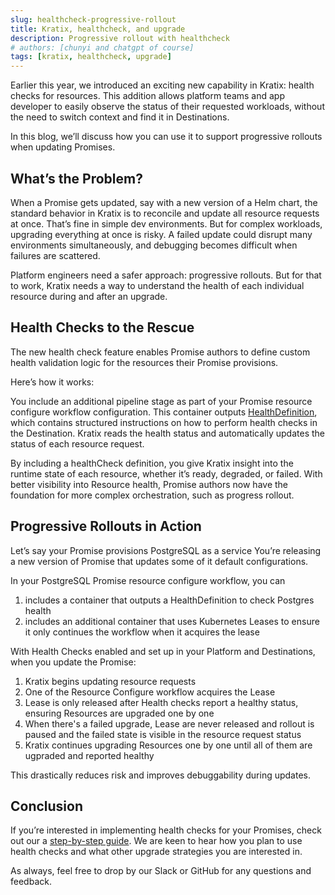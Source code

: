 ```yaml
---
slug: healthcheck-progressive-rollout
title: Kratix, healthcheck, and upgrade
description: Progressive rollout with healthcheck
# authors: [chunyi and chatgpt of course]
tags: [kratix, healthcheck, upgrade]
---
```


Earlier this year, we introduced an exciting new capability in Kratix: health checks for resources.
This addition allows platform teams and app developer to easily observe the status of their requested workloads, without the need to switch context and find it in Destinations.

In this blog, we’ll discuss how you can use it to support progressive rollouts when updating Promises.

## What’s the Problem?

When a Promise gets updated, say with a new version of a Helm chart, the standard behavior in Kratix is to reconcile and update all resource requests at once.
That’s fine in simple dev environments. But for complex workloads, upgrading everything at once is risky.
A failed update could disrupt many environments simultaneously, and debugging becomes difficult when failures are scattered.

Platform engineers need a safer approach: progressive rollouts. But for that to work, Kratix needs a way to understand the health of each individual resource during and after an upgrade.

## Health Checks to the Rescue
The new health check feature enables Promise authors to define custom health validation logic for the resources their Promise provisions.

Here’s how it works:

You include an additional pipeline stage as part of your Promise resource configure workflow configuration.
This container outputs [HealthDefinition](), which contains structured instructions on how to perform health checks in the Destination.
Kratix reads the health status and automatically updates the status of each resource request.

By including a healthCheck definition, you give Kratix insight into the runtime state of each resource, whether it’s ready, degraded, or failed.
With better visibility into Resource health, Promise authors now have the foundation for more complex orchestration, such as progress rollout.

## Progressive Rollouts in Action
Let’s say your Promise provisions PostgreSQL as a service You’re releasing a new version of Promise that updates some of it default configurations.

In your PostgreSQL Promise resource configure workflow, you can
1. includes a container that outputs a HealthDefinition to check Postgres health
1. includes an additional container that uses Kubernetes Leases to ensure it only continues the workflow when it acquires the lease

With Health Checks enabled and set up in your Platform and Destinations, when you update the Promise:
1. Kratix begins updating resource requests
1. One of the Resource Configure workflow acquires the Lease
1. Lease is only released after Health checks report a healthy status, ensuring Resources are upgraded one by one
1. When there's a failed upgrade, Lease are never released and rollout is paused and the failed state is visible in the resource request status
1. Kratix continues upgrading Resources one by one until all of them are ugpraded and reported healthy

This drastically reduces risk and improves debuggability during updates.

## Conclusion
If you’re interested in implementing health checks for your Promises, check out our a [step-by-step guide]().
We are keen to hear how you plan to use health checks and what other upgrade strategies you are interested in.

As always, feel free to drop by our Slack or GitHub for any questions and feedback.
